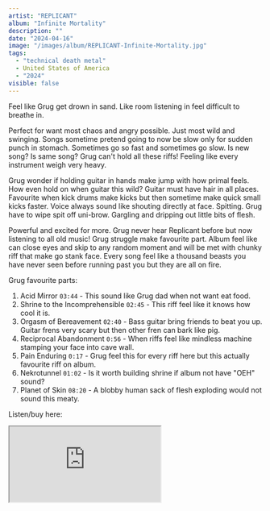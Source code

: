 ```yaml
---
artist: "REPLICANT"
album: "Infinite Mortality"
description: ""
date: "2024-04-16"
image: "/images/album/REPLICANT-Infinite-Mortality.jpg"
tags:
  - "technical death metal"
  - United States of America
  - "2024"
visible: false
---
```


Feel like Grug get drown in sand. Like room listening in feel difficult to breathe in.

Perfect for want most chaos and angry possible. Just most wild and swinging. Songs sometime pretend going to now be slow only for sudden punch in stomach. Sometimes go so fast and sometimes go slow. Is new song? Is same song? Grug can't hold all these riffs! Feeling like every instrument weigh very heavy.

Grug wonder if holding guitar in hands make jump with how primal feels. How even hold on when guitar this wild? Guitar must have hair in all places. Favourite when kick drums make kicks but then sometime make quick small kicks faster. Voice always sound like shouting directly at face. Spitting. Grug have to wipe spit off uni-brow. Gargling and dripping out little bits of flesh.

Powerful and excited for more. Grug never hear Replicant before but now listening to all old music! Grug struggle make favourite part. Album feel like can close eyes and skip to any random moment and will be met with chunky riff that make go stank face. Every song feel like a thousand beasts you have never seen before running past you but they are all on fire.

Grug favourite parts:

1. Acid Mirror `03:44` - This sound like Grug dad when not want eat food.
2. Shrine to the Incomprehensible `02:45` - This riff feel like it knows how cool it is.
3. Orgasm of Bereavement `02:40` - Bass guitar bring friends to beat you up. Guitar frens very scary but then other fren can bark like pig.
4. Reciprocal Abandonment `0:56` - When riffs feel like mindless machine stamping your face into cave wall.
5. Pain Enduring `0:17` - Grug feel this for every riff here but this actually favourite riff on album.
6. Nekrotunnel `01:02` - Is it worth building shrine if album not have "OEH" sound?
7. Planet of Skin `08:20` - A blobby human sack of flesh exploding would not sound this meaty.

Listen/buy here:

<iframe
  style={{ border: "0", width: "350px", height: "760px" }}
  src="https://bandcamp.com/EmbeddedPlayer/album=998299151/size=large/bgcol=333333/linkcol=ffffff/transparent=true/"
  seamless>
  <a href="https://replicantband.bandcamp.com/album/infinite-mortality">
    Infinite Mortality by REPLICANT
  </a>
</iframe>
